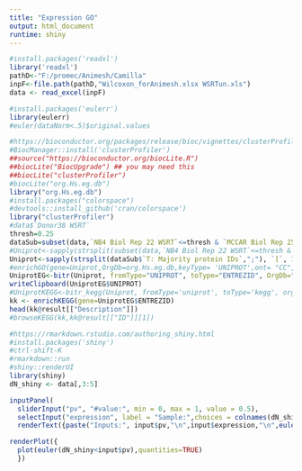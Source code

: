 ```yaml
---
title: "Expression GO"
output: html_document
runtime: shiny
---
```


```r
#install.packages('readxl')
library('readxl')
pathD<-"F:/promec/Animesh/Camilla"
inpF<-file.path(pathD,"Wilcoxon_forAnimesh.xlsx WSRTun.xls")
data <- read_excel(inpF)
```

```r
#install.packages('eulerr')
library(eulerr)
#euler(dataNorm<.5)$original.values
```




```r
#https://bioconductor.org/packages/release/bioc/vignettes/clusterProfiler/inst/doc/clusterProfiler.html
#BiocManager::install('clusterProfiler')
##source("https://bioconductor.org/biocLite.R")
##biocLite("BiocUpgrade") ## you may need this
##biocLite("clusterProfiler")
#biocLite("org.Hs.eg.db")
library("org.Hs.eg.db")
#install.packages("colorspace")
#devtools::install_github('cran/colorspace')
library("clusterProfiler")
#data$`Donor38 WSRT`
thresh=0.25
dataSub=subset(data,`NB4 Biol Rep 22 WSRT`<=thresh & `MCCAR Biol Rep 25 WSRT`<=thresh & `Donor38 WSRT`<=thresh)[,1]
#Uniprot<-sapply(strsplit(subset(data,`NB4 Biol Rep 22 WSRT`<=thresh & `MCCAR Biol Rep 25 WSRT`<=thresh & `Donor38 WSRT`<=thresh)[,1],";"))
Uniprot<-sapply(strsplit(dataSub$`T: Majority protein IDs`,";"), `[`, 1)
#enrichGO(gene=Uniprot,OrgDb=org.Hs.eg.db,keyType= 'UNIPROT',ont= "CC",pAdjustMethod = "BH",pvalueCutoff  = 0.01,qvalueCutoff  = 0.05)
UniprotEG<-bitr(Uniprot, fromType="UNIPROT", toType="ENTREZID", OrgDb="org.Hs.eg.db")
writeClipboard(UniprotEG$UNIPROT)
#UniprotKEGG<-bitr_kegg(Uniprot, fromType='uniprot', toType='kegg', organism='hsa')
kk <- enrichKEGG(gene=UniprotEG$ENTREZID)
head(kk@result[["Description"]])
#browseKEGG(kk,kk@result[["ID"]][1])
```

```r
#https://rmarkdown.rstudio.com/authoring_shiny.html
#install.packages('shiny')
#ctrl-shift-K
#rmarkdown::run
#shiny::renderUI
library(shiny)
dN_shiny <- data[,3:5]
```

```r
inputPanel(
  sliderInput("pv", "#value:", min = 0, max = 1, value = 0.5),
  selectInput("expression", label = "Sample:",choices = colnames(dN_shiny), selected = colnames(dN_shiny)[1]))
  renderText({paste("Inputs:", input$pv,"\n",input$expression,"\n",euler(dN_shiny<=input$pv)$original.values[input$expression])})
```

```r
renderPlot({
  plot(euler(dN_shiny<input$pv),quantities=TRUE)
  })
```


